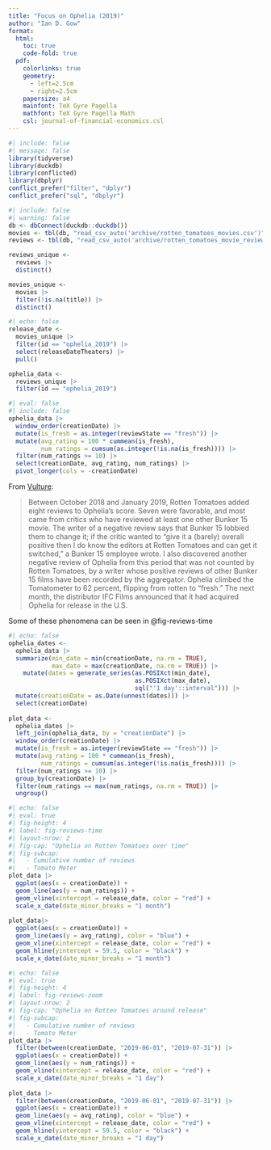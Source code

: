 ```yaml
---
title: "Focus on Ophelia (2019)"
author: "Ian D. Gow"
format: 
  html:
    toc: true
    code-fold: true
  pdf:
    colorlinks: true
    geometry:
      - left=2.5cm
      - right=2.5cm
    papersize: a4
    mainfont: TeX Gyre Pagella
    mathfont: TeX Gyre Pagella Math
    csl: journal-of-financial-economics.csl
---
```


```r
#| include: false
#| message: false
library(tidyverse)
library(duckdb)
library(conflicted)
library(dbplyr)
conflict_prefer("filter", "dplyr")
conflict_prefer("sql", "dbplyr")
```

```r
#| include: false
#| warning: false
db <- dbConnect(duckdb::duckdb())
movies <- tbl(db, "read_csv_auto('archive/rotten_tomatoes_movies.csv')")
reviews <- tbl(db, "read_csv_auto('archive/rotten_tomatoes_movie_reviews.csv')")

reviews_unique <-
  reviews |> 
  distinct() 

movies_unique <-
  movies |> 
  filter(!is.na(title)) |> 
  distinct() 
```

```r
#| echo: false
release_date <- 
  movies_unique |>
  filter(id == "ophelia_2019") |>
  select(releaseDateTheaters) |>
  pull()

ophelia_data <- 
  reviews_unique |> 
  filter(id == "ophelia_2019")
```

```r
#| eval: false
#| include: false
ophelia_data |> 
  window_order(creationDate) |> 
  mutate(is_fresh = as.integer(reviewState == "fresh")) |> 
  mutate(avg_rating = 100 * cummean(is_fresh), 
         num_ratings = cumsum(as.integer(!is.na(is_fresh)))) |> 
  filter(num_ratings >= 10) |>
  select(creationDate, avg_rating, num_ratings) |>
  pivot_longer(cols = -creationDate)
```

From [Vulture](https://www.vulture.com/article/rotten-tomatoes-movie-rating.html):

> Between October 2018 and January 2019, Rotten Tomatoes added eight reviews to Ophelia’s score. 
> Seven were favorable, and most came from critics who have reviewed at least one other Bunker 15 movie.
> The writer of a negative review says that Bunker 15 lobbied them to change it; if the critic wanted to "give it a (barely) overall positive then I do know the editors at Rotten Tomatoes and can get it switched," a Bunker 15 employee wrote. 
> I also discovered another negative review of Ophelia from this period that was not counted by Rotten Tomatoes, by a writer whose positive reviews of other Bunker 15 films have been recorded by the aggregator. 
> Ophelia climbed the Tomatometer to 62 percent, flipping from rotten to "fresh." 
The next month, the distributor IFC Films announced that it had acquired Ophelia for release in the U.S.

Some of these phenomena can be seen in @fig-reviews-time

```r
#| echo: false
ophelia_dates <-
  ophelia_data |> 
  summarize(min_date = min(creationDate, na.rm = TRUE),
            max_date = max(creationDate, na.rm = TRUE)) |>
    mutate(dates = generate_series(as.POSIXct(min_date), 
                                   as.POSIXct(max_date), 
                                   sql("'1 day'::interval"))) |>
  mutate(creationDate = as.Date(unnest(dates))) |>
  select(creationDate)
  
plot_data <-
  ophelia_dates |>
  left_join(ophelia_data, by = "creationDate") |> 
  window_order(creationDate) |> 
  mutate(is_fresh = as.integer(reviewState == "fresh")) |> 
  mutate(avg_rating = 100 * cummean(is_fresh), 
         num_ratings = cumsum(as.integer(!is.na(is_fresh)))) |> 
  filter(num_ratings >= 10) |>
  group_by(creationDate) |>
  filter(num_ratings == max(num_ratings, na.rm = TRUE)) |>
  ungroup() 
```

```r
#| echo: false
#| eval: true 
#| fig-height: 4
#| label: fig-reviews-time
#| layout-nrow: 2
#| fig-cap: "Ophelia on Rotten Tomatoes over time"
#| fig-subcap: 
#|   - Cumulative number of reviews
#|   - Tomato Meter
plot_data |> 
  ggplot(aes(x = creationDate)) + 
  geom_line(aes(y = num_ratings)) +
  geom_vline(xintercept = release_date, color = "red") +
  scale_x_date(date_minor_breaks = "1 month")
 
plot_data|> 
  ggplot(aes(x = creationDate)) + 
  geom_line(aes(y = avg_rating), color = "blue") +
  geom_vline(xintercept = release_date, color = "red") +
  geom_hline(yintercept = 59.5, color = "black") +
  scale_x_date(date_minor_breaks = "1 month")
```
```r
#| echo: false
#| eval: true 
#| fig-height: 4
#| label: fig-reviews-zoom
#| layout-nrow: 2
#| fig-cap: "Ophelia on Rotten Tomatoes around release"
#| fig-subcap: 
#|   - Cumulative number of reviews
#|   - Tomato Meter
plot_data |> 
  filter(between(creationDate, "2019-06-01", "2019-07-31")) |>
  ggplot(aes(x = creationDate)) + 
  geom_line(aes(y = num_ratings)) +
  geom_vline(xintercept = release_date, color = "red") +
  scale_x_date(date_minor_breaks = "1 day")
 
plot_data |> 
  filter(between(creationDate, "2019-06-01", "2019-07-31")) |>
  ggplot(aes(x = creationDate)) + 
  geom_line(aes(y = avg_rating), color = "blue") +
  geom_vline(xintercept = release_date, color = "red") +
  geom_hline(yintercept = 59.5, color = "black") +
  scale_x_date(date_minor_breaks = "1 day")
```




